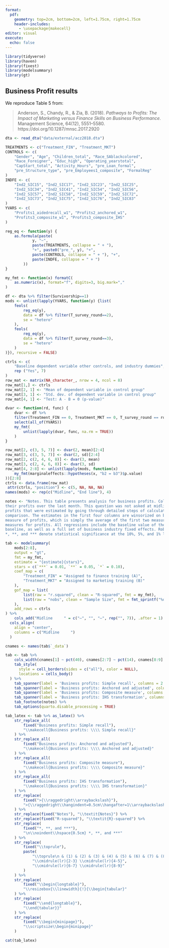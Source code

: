 ```yaml
---
format: 
  pdf:
    geometry: top=2cm, bottom=2cm, left=1.75cm, right=1.75cm
    header-includes:
      - \usepackage{makecell}
editor: visual
execute:
  echo: false
---
```


```r
library(tidyverse)
library(haven)
library(fixest)
library(modelsummary)
library(gt)
```

## Business Profit results

We reproduce Table 5 from:

> Anderson, S., Chandy, R., & Zia, B. (2018). *Pathways to Profits: The Impact of Marketing versus Finance Skills on Business Performance.* Management Science, 64(12), 5551–5580. https://doi.org/10.1287/mnsc.2017.2920

```r
dta <- read_dta("data/external/acz2018.dta")

TREATMENTS <- c("Treatment_FIN", "Treatment_MKT")
CONTROLS <- c(
	"Gender", "Age", "Children_total", "Race_SAblackcolored",
	"Race_Foreigner", "Educ_high", "Operating_yearstotal",
	"CapStart_total", "Activity_Hours", "pre_Loan_formal",
	"pre_Structure_type", "pre_Employees1_composite", "FormalReg"
)
INDFE <- c(
	"Ind2_SIC15", "Ind2_SIC17", "Ind2_SIC23", "Ind2_SIC25",
	"Ind2_SIC34", "Ind2_SIC41", "Ind2_SIC54", "Ind2_SIC56",
	"Ind2_SIC57", "Ind2_SIC58", "Ind2_SIC59", "Ind2_SIC72",
	"Ind2_SIC73", "Ind2_SIC75", "Ind2_SIC76", "Ind2_SIC83"
)
YVARS <- c(
	"Profits1_aidedrecall_w1", "Profits2_anchored_w1",
	"Profits3_composite_w1", "Profits3_composite_IHS"
)
```

```r
reg_eq <- function(y) {
	as.formula(paste(
			y, "~", 
			paste(TREATMENTS, collapse = " + "), 
			"+", paste0("pre_", y), "+",
			paste(CONTROLS, collapse = " + "), "+",
			paste(INDFE, collapse = " + ") 
		))
}

my_fmt <- function(x) formatC(
	as.numeric(x), format="f", digits=3, big.mark=","
)

df <- dta %>% filter(Survivorship==1)
mods <- unlist(lapply(YVARS, function(y) {list(
	feols(
		reg_eq(y), 
		data = df %>% filter(T_survey_round==2), 
		se = "hetero"
	),
	feols(
		reg_eq(y), 
		data = df %>% filter(T_survey_round==3), 
		se = "hetero"
	)
)}), recursive = FALSE)

ctrls <- c(
	"Baseline dependent variable other controls, and industry dummies",
	rep ("Yes", 7)
)
row_mat <- matrix(NA_character_, nrow = 4, ncol = 8)
row_mat[1,] <- ctrls
row_mat[2, 1] <- "Mean of dependent variable in control group"
row_mat[3, 1] <- "Std. dev. of dependent variable in control group"
row_mat[4, 1] <- "Test: A - B = 0 (p-value)"

dvar <- function(rd, func) {
	dvar <- df %>% 
	filter(Treatment_FIN == 0, Treatment_MKT == 0, T_survey_round == rd) %>% 
	select(all_of(YVARS)) 
	my_fmt(
		unlist(lapply(dvar, func, na.rm = TRUE))
	)
} 

row_mat[2, c(3, 5, 7)] <- dvar(2, mean)[2:4]
row_mat[3, c(3, 5, 7)] <- dvar(2, sd)[2:4]
row_mat[2, c(2, 4, 6, 8)] <- dvar(3, mean)
row_mat[3, c(2, 4, 6, 8)] <- dvar(3, sd)
row_mat[4, 2:8] <- unlist(lapply(mods, function(x)
	my_fmt(marginaleffects::hypotheses(x, "b2 = b3")$p.value)
))[2:8]
ctrls <- data.frame(row_mat)
 attr(ctrls, "position") <- c(5, NA, NA, NA)
names(mods) <- rep(c("Midline", "End line"), 4)

notes <- "Notes. This table presents analysis for business profits. Columns (1) and (2) present the simple recall estimate, which asked respondents for
their profits over the last month. This question was not asked at midline. Columns (3) and (4) present anchored and adjusted measures for
profits that were estimated by going through detailed steps of calculating sales and costs with the respondent, allowing for adjustments and
comparison. The estimates in the first four columns are winsorized on both tails at the 1% level. Columns (5) and (6) present a composite
measure of profits, which is simply the average of the first two measures. Columns (7) and (8) present the inverse hyperbolic sine transformation
measures for profits. All regressions include the baseline value of the dependent variable, controls for owner and business characteristics at
baseline, as well as a full set of business industry fixed effects. Robust standard errors are reported in parentheses.
*, **, and *** denote statistical significance at the 10%, 5%, and 1% levels, respectively."

tab <- modelsummary(
	mods[2:8], 
	output = "gt",
	fmt = my_fmt, 
	estimate = "{estimate}{stars}",
	stars = c(`***` = 0.01, `**` = 0.05, `*` = 0.10),
	coef_map = c(
		"Treatment_FIN" = "Assigned to finance training (A)",
		"Treatment_MKT" = "Assigned to marketing training (B)" 
	),
	gof_map = list(
		list(raw = "r.squared", clean = "R-squared", fmt = my_fmt),
		list(raw = "nobs", clean = "Sample Size", fmt = fmt_sprintf("%d"))
	),
	add_rows = ctrls
) %>%
	cols_add("Midline     " = c("—", "", "—", rep("", 7)), .after = 1) %>%
  cols_align(
    align = "center",
    columns = c("Midline     ")   
  ) 

cnames <- names(tab$`_data`) 

tab <- tab %>%
	cols_width(cnames[1] ~ pct(40), cnames[2:7] ~ pct(14), cnames[8:9] ~ pct(12)) %>%
	tab_style(
	  style = cell_borders(sides = c("all"), color = NULL),
	  locations = cells_body()
  ) %>%
	tab_spanner(label = 'Business profits: Simple recall', columns = 2:3) %>%
	tab_spanner(label = 'Business profits: Anchored and adjusted', columns = 4:5) %>%
	tab_spanner(label = 'Business profits: Composite measure', columns = 6:7) %>%
	tab_spanner(label = 'Business profits: IHS transformation', columns = 8:9) %>%
	tab_footnote(notes) %>%
	tab_options(quarto.disable_processing = TRUE)

tab_latex <- tab %>% as_latex() %>% 
	str_replace_all(
		fixed("Business profits: Simple recall"), 
		"\\makecell{Business profits: \\\\ Simple recall}"
	) %>%
	str_replace_all(
		fixed("Business profits: Anchored and adjusted"), 
		"\\makecell{Business profits: \\\\ Anchored and adjusted}"
	) %>% 	
	str_replace_all(
		fixed("Business profits: Composite measure"), 
		"\\makecell{Business profits: \\\\ Composite measure}"
	) %>% 
	str_replace_all(
		fixed("Business profits: IHS transformation"), 
		"\\makecell{Business profits: \\\\ IHS transformation}"
	) %>%
	str_replace(
		fixed(">{\\raggedright\\arraybackslash}"),
		">{\\raggedright\\hangindent=0.5cm\\hangafter=1\\arraybackslash}"
	) %>%
	str_replace(fixed("Notes"), "\\textit{Notes}") %>%
	str_replace(fixed("R-squared"), "\\textit{R}-squared") %>%
	str_replace(
		fixed("*, **, and ***"),
		"\n\\noindent\\hspace{0.5cm} *, **, and ***"
	) %>%
	str_replace(
		fixed("\\toprule"),
		paste(
			"\\toprule\n & (1) & (2) & (3) & (4) & (5) & (6) & (7) & (8) \\\\",
			"\\cmidrule(lr){2-3} \\cmidrule(lr){4-5}", 
			"\\cmidrule(lr){6-7} \\cmidrule(lr){8-9}"
		)
	) %>%
	str_replace(
		fixed("\\begin{longtable}"),
		"\\resizebox{\\linewidth}{!}{\\begin{tabular}"
	) %>%
	str_replace(
		fixed("\\end{longtable}"),
		"\\end{tabular}}"
	) %>% 
	str_replace(
		fixed("\\begin{minipage}"),
		"\\scriptsize\\begin{minipage}"
	)

cat(tab_latex)
```
